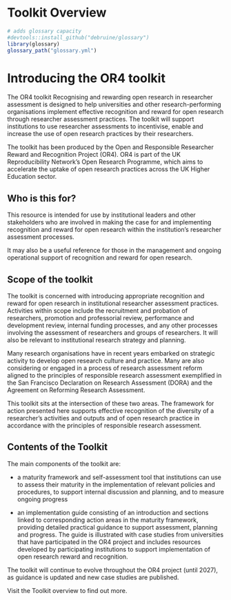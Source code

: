 # Toolkit Overview {.unnumbered}

```r
# adds glossary capacity
#devtools::install_github("debruine/glossary")
library(glossary)
glossary_path("glossary.yml")
```


# Introducing the OR4 toolkit 
The OR4 toolkit Recognising and rewarding open research in researcher assessment is designed to help universities and other research-performing organisations implement effective recognition and reward for open research through researcher assessment practices. The toolkit will support institutions to use researcher assessments to incentivise, enable and increase the use of open research practices by their researchers. 

The toolkit has been produced by the Open and Responsible Researcher Reward and Recognition Project (OR4).  OR4 is part of the UK Reproducibility Network’s Open Research Programme, which aims to accelerate the uptake of open research practices across the UK Higher Education sector.  

## Who is this for? 

This resource is intended for use by institutional leaders and other stakeholders who are involved in making the case for and implementing recognition and reward for open research within the institution's researcher assessment processes. 

It may also be a useful reference for those in the management and ongoing operational support of recognition and reward for open research. 

## Scope of the toolkit 

The toolkit is concerned with introducing appropriate recognition and reward for open research in institutional researcher assessment practices. Activities within scope include the recruitment and probation of researchers, promotion and professorial review, performance and development review, internal funding processes, and any other processes involving the assessment of researchers and groups of researchers. It will also be relevant to institutional research strategy and planning. 

Many research organisations have in recent years embarked on strategic activity to develop open research culture and practice. Many are also considering or engaged in a process of research assessment reform aligned to the principles of responsible research assessment exemplified in the San Francisco Declaration on Research Assessment (DORA) and the Agreement on Reforming Research Assessment.  

This toolkit sits at the intersection of these two areas. The framework for action presented here supports effective recognition of the diversity of a researcher's activities and outputs and of open research practice in accordance with the principles of responsible research assessment.  

## Contents of the Toolkit 

The main components of the toolkit are: 

* a maturity framework and self-assessment tool that institutions can use to assess their maturity in the implementation of relevant policies and procedures, to support internal discussion and planning, and to measure ongoing progress 

* an implementation guide consisting of an introduction and sections linked to corresponding action areas in the maturity framework, providing detailed practical guidance to support assessment, planning and progress. The guide is illustrated with case studies from universities that have participated in the OR4 project and includes resources developed by participating institutions to support implementation of open research reward and recognition. 

The toolkit will continue to evolve throughout the OR4 project (until 2027), as guidance is updated and new case studies are published. 

Visit the Toolkit overview to find out more. 

